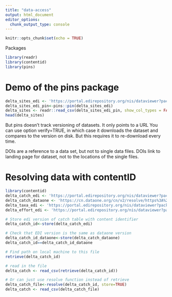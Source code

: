 ```yaml
---
title: "data-access"
output: html_document
editor_options: 
  chunk_output_type: console
---
```


```r
knitr::opts_chunk$set(echo = TRUE)
```

Packages
```r
library(readr)
library(contentid)
library(pins)
```


# Demo of the pins package

```r
delta_sites_edi <- 'https://portal.edirepository.org/nis/dataviewer?packageid=edi.233.2&entityid=6a82451e84be1fe82c9821f30ffc2d7d'
delta_sites_edi_pin<-pins::pin(delta_sites_edi)
delta_sites <- readr::read_csv(delta_sites_edi_pin, show_col_types = FALSE)
head(delta_sites)
```

But pins doesn't track versioning of datasets. It only points to a URL
You can use option verify=TRUE, in which case it downloads the dataset and compares to the version on disk. But this requires it to re-download every time. 

DOIs are a reference to a data set, but not to single data files. DOIs link to landing page for dataset, not to the locations of the single files. 

# Resolving data with contentID
```r
library(contentid)
delta_catch_edi <- 'https://portal.edirepository.org/nis/dataviewer?packageid=edi.233.2&entityid=015e494911cf35c90089ced5a3127334'
delta_catch_dataone <- 'https://cn.dataone.org/cn/v2/resolve/https%3A%2F%2Fpasta.lternet.edu%2Fpackage%2Fdata%2Feml%2Fedi%2F233%2F2%2F015e494911cf35c90089ced5a3127334'
delta_taxa_edi <- 'https://portal.edirepository.org/nis/dataviewer?packageid=edi.233.2&entityid=0532048e856d4bd07deea11583b893dd'
delta_effort_edi <- 'https://portal.edirepository.org/nis/dataviewer?packageid=edi.233.2&entityid=ace1ef25f940866865d24109b7250955'

# Store edi version of catch table with content identifier
delta_catch_id<-store(delta_catch_edi)

# Check that EDI version is the same as dataone version
delta_catch_id_dataone<-store(delta_catch_dataone)
delta_catch_id==delta_catch_id_dataone

# Find path on local machine to this file
retrieve(delta_catch_id)

# read in the file
delta_catch <- read_csv(retrieve(delta_catch_id))

# Or can just use resolve function instead of retrieve
delta_catch_file<-resolve(delta_catch_id, store=TRUE)
delta_catch <- read_csv(delta_catch_file)
```

